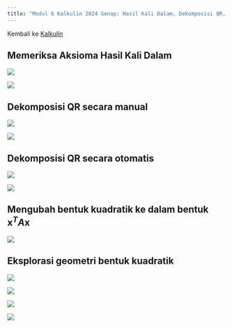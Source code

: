 ```yaml
---
title: "Modul 6 Kalkulin 2024 Genap: Hasil Kali Dalam, Dekomposisi QR, Bentuk Kuadratik"
---
```


Kembali ke [Kalkulin](./kalkulin2024genap.qmd)

## Memeriksa Aksioma Hasil Kali Dalam

![](https://res.cloudinary.com/tahun2025/image/upload/v1744068825/Modul_6_Kalkulin_2024_Genap_page-0001_dnsahm.jpg)

![](https://res.cloudinary.com/tahun2025/image/upload/v1744068827/Modul_6_Kalkulin_2024_Genap_page-0002_qekqzr.jpg)

## Dekomposisi QR secara manual

![](https://res.cloudinary.com/tahun2025/image/upload/v1744068834/Modul_6_Kalkulin_2024_Genap_page-0003_ahjkfu.jpg)

![](https://res.cloudinary.com/tahun2025/image/upload/v1744068827/Modul_6_Kalkulin_2024_Genap_page-0004_ixmewd.jpg)

## Dekomposisi QR secara otomatis

![](https://res.cloudinary.com/tahun2025/image/upload/v1744068830/Modul_6_Kalkulin_2024_Genap_page-0005_nkupxn.jpg)

![](https://res.cloudinary.com/tahun2025/image/upload/v1744068828/Modul_6_Kalkulin_2024_Genap_page-0006_ggyqfe.jpg)

## Mengubah bentuk kuadratik ke dalam bentuk $\textbf{x}^T A\textbf{x}$

![](https://res.cloudinary.com/tahun2025/image/upload/v1744068829/Modul_6_Kalkulin_2024_Genap_page-0007_zphplk.jpg)

## Eksplorasi geometri bentuk kuadratik

![](./pages_to_jpg/Modul 6 Kalkulin 2024 Genap_page-0008.jpg)

![](https://res.cloudinary.com/tahun2025/image/upload/v1744068830/Modul_6_Kalkulin_2024_Genap_page-0009_aqufwu.jpg)

![](https://res.cloudinary.com/tahun2025/image/upload/v1744068830/Modul_6_Kalkulin_2024_Genap_page-0010_nes12b.jpg)

![](https://res.cloudinary.com/tahun2025/image/upload/v1744068831/Modul_6_Kalkulin_2024_Genap_page-0011_ytsmnu.jpg)
